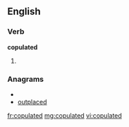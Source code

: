 ==English==

===Verb===
'''copulated'''

# {{past of|[[copulate]]}}

===Anagrams===
* {{alphagram|acdeloptu}}
* [[outplaced#English|outplaced]]

[[fr:copulated]]
[[mg:copulated]]
[[vi:copulated]]